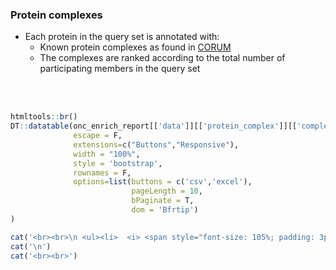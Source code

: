### Protein complexes

* Each protein in the query set is annotated with:
   * Known protein complexes as found in [CORUM](https://mips.helmholtz-muenchen.de/corum/)
   * The complexes are ranked according to the total number of participating members in the query set
   
<br><br>


```r

htmltools::br()
DT::datatable(onc_enrich_report[['data']][['protein_complex']][['complex']], 
              escape = F, 
              extensions=c("Buttons","Responsive"), 
              width = "100%",
              style = 'bootstrap',
              rownames = F,
              options=list(buttons = c('csv','excel'),
                           pageLength = 10,
                           bPaginate = T,
                           dom = 'Bfrtip') 
)


```


```r

cat('<br><br>\n <ul><li>  <i> <span style="font-size: 105%; padding: 3px; background-color:#989898; color:white">&nbsp;&nbsp;<b>NO GENES</b> in the query set associate with protein complexes from the CORUM database.&nbsp;&nbsp; </span></i></li></ul>',sep='\n')
cat('\n')
cat('<br><br>')

```


<br><br>
